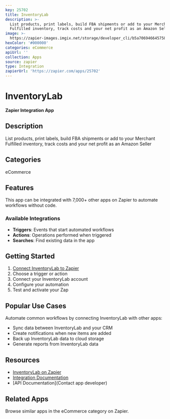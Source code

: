 ```yaml
---
key: 25702
title: InventoryLab
description: >-
  List products, print labels, build FBA shipments or add to your Merchant
  Fulfilled inventory, track costs and your net profit as an Amazon Seller
image: >-
  https://zapier-images.imgix.net/storage/developer_cli/b5a7069466457585fd7d01e6c42f2f53.png?auto=format%2Ccompress&ixlib=python-3.0.0&q=50
hexColor: '#000000'
categories: eCommerce
apiUrl: ''
collection: Apps
source: zapier
type: Integration
zapierUrl: 'https://zapier.com/apps/25702'
---
```

# InventoryLab

**Zapier Integration App**

## Description

List products, print labels, build FBA shipments or add to your Merchant Fulfilled inventory, track costs and your net profit as an Amazon Seller

## Categories

eCommerce

## Features

This app can be integrated with 7,000+ other apps on Zapier to automate workflows without code.

### Available Integrations

- **Triggers**: Events that start automated workflows
- **Actions**: Operations performed when triggered
- **Searches**: Find existing data in the app

## Getting Started

1. [Connect InventoryLab to Zapier](https://zapier.com/apps/25702)
2. Choose a trigger or action
3. Connect your InventoryLab account
4. Configure your automation
5. Test and activate your Zap

## Popular Use Cases

Automate common workflows by connecting InventoryLab with other apps:

- Sync data between InventoryLab and your CRM
- Create notifications when new items are added
- Back up InventoryLab data to cloud storage
- Generate reports from InventoryLab data

## Resources

- [InventoryLab on Zapier](https://zapier.com/apps/25702)
- [Integration Documentation](https://zapier.com/apps/25702/integrations)
- [API Documentation](Contact app developer)

## Related Apps

Browse similar apps in the eCommerce category on Zapier.
